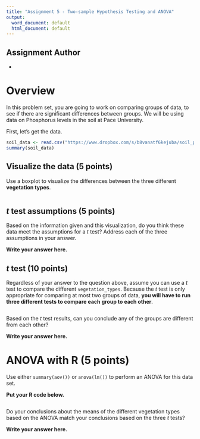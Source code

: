 ```yaml
---
title: "Assignment 5 - Two-sample Hypothesis Testing and ANOVA"
output:
  word_document: default
  html_document: default
---
```


## Assignment Author

<!--- 
Write your name below next to the * sign.
--->

*

# Overview

In this problem set, you are going to work on comparing groups of data, to see if there are significant differences between groups.
We will be using data on Phosphorus levels in the soil at Pace University.

First, let's get the data.


```r
soil_data <- read.csv("https://www.dropbox.com/s/b8vanatf6kejuba/soil_p_data.csv?dl=1")
summary(soil_data)
```

## Visualize the data (5 points)

Use a boxplot to visualize the differences between the three different **vegetation types**. 


```r



```

## $t$ test assumptions (5 points)

Based on the information given and this visualization, do you think these data meet the assumptions for a $t$ test? Address each of the three assumptions in your answer.

**Write your answer here.**


## $t$ test (10 points)

Regardless of your answer to the question above, assume you can use a $t$ test to compare the different `vegetation_types`. 
Because the $t$ test is only appropriate for comparing at most two groups of data, **you will have to run three different tests to compare each group to each other**. 


```r

```

Based on the $t$ test results, can you conclude any of the groups are different from each other?

**Write your answer here.**


# ANOVA with R (5 points)

Use either `summary(aov())` or `anova(lm())` to perform an ANOVA for this data set.

**Put your R code below.**

```r



```

Do your conclusions about the means of the different vegetation types based on the ANOVA match your conclusions based on the three *t* tests?

**Write your answer here.**

